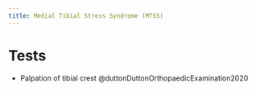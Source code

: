 ```yaml
---
title: Medial Tibial Stress Syndrome (MTSS)
---
```




# Tests

- Palpation of tibial crest @duttonDuttonOrthopaedicExamination2020 